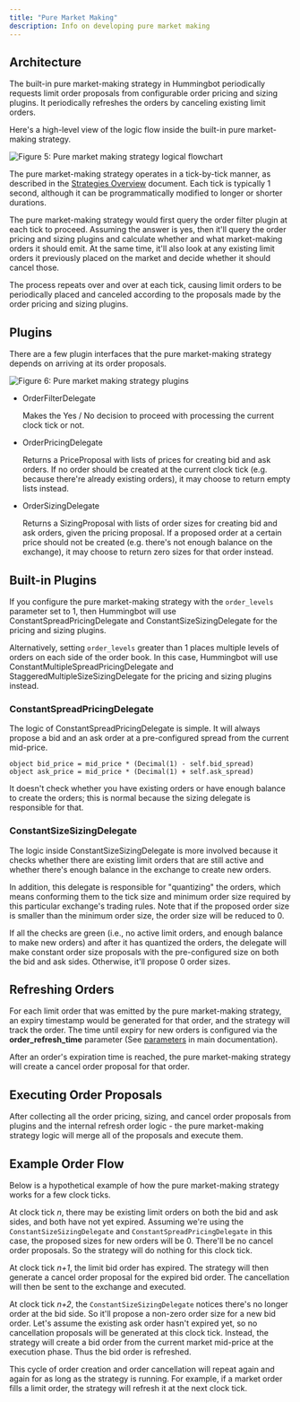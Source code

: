 ```yaml
---
title: "Pure Market Making"
description: Info on developing pure market making
---
```


## Architecture

The built-in pure market-making strategy in Hummingbot periodically requests limit order proposals from configurable order pricing and sizing plugins. It periodically refreshes the orders by canceling existing limit orders.

Here's a high-level view of the logic flow inside the built-in pure market-making strategy.

![Figure 5: Pure market making strategy logical flowchart](/img/pure-mm-flowchart.svg)

The pure market-making strategy operates in a tick-by-tick manner, as described in the [Strategies Overview](/strategies/overview) document. Each tick is typically 1 second, although it can be programmatically modified to longer or shorter durations.

The pure market-making strategy would first query the order filter plugin at each tick to proceed. Assuming the answer is yes, then it'll query the order pricing and sizing plugins and calculate whether and what market-making orders it should emit. At the same time, it'll also look at any existing limit orders it previously placed on the market and decide whether it should cancel those.

The process repeats over and over at each tick, causing limit orders to be periodically placed and canceled according to the proposals made by the order pricing and sizing plugins.

## Plugins

There are a few plugin interfaces that the pure market-making strategy depends on arriving at its order proposals.

![Figure 6: Pure market making strategy plugins](/img/pure-mm-uml.svg)

- OrderFilterDelegate

  Makes the Yes / No decision to proceed with processing the current clock tick or not.

- OrderPricingDelegate

  Returns a PriceProposal with lists of prices for creating bid and ask orders. If no order should be created at the current clock tick (e.g. because there're already existing orders), it may choose to return empty lists instead.

- OrderSizingDelegate

  Returns a SizingProposal with lists of order sizes for creating bid and ask orders, given the pricing proposal. If a proposed order at a certain price should not be created (e.g. there's not enough balance on the exchange), it may choose to return zero sizes for that order instead.

## Built-in Plugins

If you configure the pure market-making strategy with the `order_levels` parameter set to 1, then Hummingbot will use ConstantSpreadPricingDelegate and ConstantSizeSizingDelegate for the pricing and sizing plugins.

Alternatively, setting `order_levels` greater than 1 places multiple levels of orders on each side of the order book. In this case, Hummingbot will use ConstantMultipleSpreadPricingDelegate and StaggeredMultipleSizeSizingDelegate for the pricing and sizing plugins instead.

### ConstantSpreadPricingDelegate

The logic of ConstantSpreadPricingDelegate is simple. It will always propose a bid and an ask order at a pre-configured spread from the current mid-price.

```cython
object bid_price = mid_price * (Decimal(1) - self.bid_spread)
object ask_price = mid_price * (Decimal(1) + self.ask_spread)
```

It doesn't check whether you have existing orders or have enough balance to create the orders; this is normal because the sizing delegate is responsible for that.

### ConstantSizeSizingDelegate

The logic inside ConstantSizeSizingDelegate is more involved because it checks whether there are existing limit orders that are still active and whether there's enough balance in the exchange to create new orders.

In addition, this delegate is responsible for "quantizing" the orders, which means conforming them to the tick size and minimum order size required by this particular exchange's trading rules. Note that if the proposed order size is smaller than the minimum order size, the order size will be reduced to 0.

If all the checks are green (i.e., no active limit orders, and enough balance to make new orders) and after it has quantized the orders, the delegate will make constant order size proposals with the pre-configured size on both the bid and ask sides. Otherwise, it'll propose 0 order sizes.

## Refreshing Orders

For each limit order that was emitted by the pure market-making strategy, an expiry timestamp would be generated for that order, and the strategy will track the order. The time until expiry for new orders is configured via the **order_refresh_time** parameter (See [parameters](/strategies/pure-market-making/#basic-configuration-parameters-and-walkthrough) in main documentation).

After an order's expiration time is reached, the pure market-making strategy will create a cancel order proposal for that order.

## Executing Order Proposals

After collecting all the order pricing, sizing, and cancel order proposals from plugins and the internal refresh order logic - the pure market-making strategy logic will merge all of the proposals and execute them.

## Example Order Flow

Below is a hypothetical example of how the pure market-making strategy works for a few clock ticks.

At clock tick _n_, there may be existing limit orders on both the bid and ask sides, and both have not yet expired. Assuming we're using the `ConstantSizeSizingDelegate` and `ConstantSpreadPricingDelegate` in this case, the proposed sizes for new orders will be 0. There'll be no cancel order proposals. So the strategy will do nothing for this clock tick.

At clock tick _n+1_, the limit bid order has expired. The strategy will then generate a cancel order proposal for the expired bid order. The cancellation will then be sent to the exchange and executed.

At clock tick _n+2_, the `ConstantSizeSizingDelegate` notices there's no longer order at the bid side. So it'll propose a non-zero order size for a new bid order. Let's assume the existing ask order hasn't expired yet, so no cancellation proposals will be generated at this clock tick. Instead, the strategy will create a bid order from the current market mid-price at the execution phase. Thus the bid order is refreshed.

This cycle of order creation and order cancellation will repeat again and again for as long as the strategy is running. For example, if a market order fills a limit order, the strategy will refresh it at the next clock tick.
